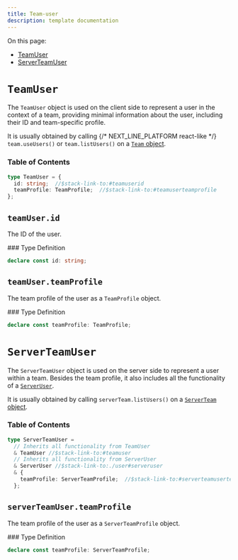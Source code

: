 ```yaml
---
title: Team-user
description: template documentation
---
```


<Markdown src="../../snippets/make-full-page.mdx" />
<div className="stack-aside-container"><div className="stack-content">

On this page:
- [TeamUser](#teamuser)
- [ServerTeamUser](#serverteamuser)

</div><div className="stack-full-size">
<Markdown src="../../snippets/big-divider.mdx" />


# `TeamUser`
</div><div className="stack-content">

The `TeamUser` object is used on the client side to represent a user in the context of a team, providing minimal information about the user, including their ID and team-specific profile.

It is usually obtained by calling 
{/* NEXT_LINE_PLATFORM react-like */}
`team.useUsers()` or 
`team.listUsers()` on a [`Team` object](../types/team.mdx#team).

### Table of Contents

```typescript
type TeamUser = {
  id: string;  //$stack-link-to:#teamuserid
  teamProfile: TeamProfile;  //$stack-link-to:#teamuserteamprofile
};
```

</div><div className="stack-full-size">
<Markdown src="../../snippets/divider.mdx" />


## `teamUser.id`
</div><div className="stack-content">

The ID of the user.

</div><div className="stack-aside"><div className="stack-sticky">
### Type Definition

```typescript
declare const id: string;
```
</div></div><div className="stack-content">

</div><div className="stack-full-size">
<Markdown src="../../snippets/divider.mdx" />


## `teamUser.teamProfile`
</div><div className="stack-content">

The team profile of the user as a `TeamProfile` object.

</div><div className="stack-aside"><div className="stack-sticky">
### Type Definition

```typescript
declare const teamProfile: TeamProfile;
```
</div></div><div className="stack-content">

</div><div className="stack-full-size">
<Markdown src="../../snippets/big-divider.mdx" />


# `ServerTeamUser`
</div><div className="stack-content">

The `ServerTeamUser` object is used on the server side to represent a user within a team. Besides the team profile, it also includes all the functionality of a [`ServerUser`](../types/user.mdx#serveruser).

It is usually obtained by calling `serverTeam.listUsers()` on a [`ServerTeam` object](../types/team.mdx#serverteam).

### Table of Contents

```typescript
type ServerTeamUser =
  // Inherits all functionality from TeamUser
  & TeamUser //$stack-link-to:#teamuser
  // Inherits all functionality from ServerUser
  & ServerUser //$stack-link-to:./user#serveruser
  & {
    teamProfile: ServerTeamProfile;  //$stack-link-to:#serverteamuserteamprofile
  };
```

</div><div className="stack-full-size">
<Markdown src="../../snippets/divider.mdx" />


## `serverTeamUser.teamProfile`
</div><div className="stack-content">

The team profile of the user as a `ServerTeamProfile` object.

</div><div className="stack-aside"><div className="stack-sticky">
### Type Definition

```typescript
declare const teamProfile: ServerTeamProfile;
```
</div></div></div>
